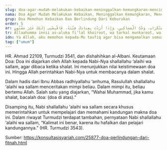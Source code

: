 ```yaml
---
slug: doa-agar-mudah-melakukan-kebaikan-meninggalkan-kemungkaran-mencintai-orang-miskin-dan-berlindung-dari-fitnah
nama: Doa Agar Mudah Melakukan Kebaikan, Meninggalkan Kemungkaran, Mencintai Orang Miskin Dan Berlindung Dari Fitnah
grup: Doa Memohon Kebaikan Dan Berlindung Dari Keburukan
order: 5
ar: اَللَّهُمَّ إِنِّى أَسْأَلُكَ فِعْلَ الْخَيْرَاتِ، وَتَرْكَ الْمُنْكَرَاتِ، وَحُبَّ الْمَسَاكِينِ، وَإِذَا أَرَدْتَ بِعِبَادِكَ فِتْنَةً، فَاقْبِضْنِى إِلَيْكَ غَيْرَ مَفْتُونٍ
tr: Allaahumma innii as-aluka fi'lal khoiroot, wa tarkal munkaroot, wa hubbal masaakiin. Wa idzaa arod-ta bi'ibaadika fitnatan, faq-bidh-nii ilaika ghoiro maftuun.
idn: Ya Allah, aku memohon kepada-Mu taufiq agar bisa mengamalkan semua kebaikan, meninggalkan semua kemungkaran dan bisa mencintai orang miskin. Jika Engkau menghendaki bagi hamba-hamba-Mu ujian (fitnah), maka wafatkanlah aku tanpa terkena fitnah itu.
tag: ["umum"]
---
```


HR. Ahmad 22109, Turmudzi 3541, dan dishahihkan al-Albani.
Keutamaan Doa:
Doa ini diajarkan oleh Allah kepada Nabi-Nya shallallahu ‘alaihi wa sallam, agar dibaca ketika shalat. Ini menunjukkan nilai keistimewaan doa ini. Hingga Allah perintahkan Nabi-Nya untuk membacanya dalam shalat.

Dalam hadis dari Ibnu Abbas radhiyallahu ‘anhuma, Rasulullah shallallahu ‘alaihi wa sallam menceritakan mimpi beliau. Dalam mimpi itu, beliau bertemu Allah. Salah satu yang diajarkan, “Wahai Muhammad, jika kamu shalat, bacalah doa: (doa di atas).”

Disamping itu, Nabi shallallahu ‘alaihi wa sallam secara khusus memerintahkan untuk mempelajari dan memahami kandungan makna doa ini. Dalam riwayat Turmudzi terdapat tambahan, pernyataan Nabi shallallahu ‘alaihi wa sallam, “Kalimat ini benar, karena itu hafalkan dan pelajari kandungannya.” (HR. Turmudzi 3543).


Sumber: https://konsultasisyariah.com/25877-doa-perlindungan-dari-fitnah.html

